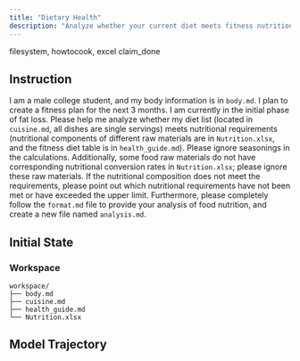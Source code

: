 ```yaml
---
title: "Dietary Health"
description: "Analyze whether your current diet meets fitness nutrition guidelines based on your body data and ingredient nutrition table, outputting a structured report in analysis.md according to the specified format."
---
```


<Columns cols={2}>
  <Card title="MCP Server" icon="cloud">
    filesystem, howtocook, excel
  </Card>
  <Card title="Local Tool" icon="terminal">
    claim_done
  </Card>
</Columns>

## Instruction

I am a male college student, and my body information is in `body.md`. I plan to create a fitness plan for the next 3 months. I am currently in the initial phase of fat loss. Please help me analyze whether my diet list (located in `cuisine.md`, all dishes are single servings) meets nutritional requirements (nutritional components of different raw materials are in `Nutrition.xlsx`, and the fitness diet table is in `health_guide.md`). Please ignore seasonings in the calculations. Additionally, some food raw materials do not have corresponding nutritional conversion rates in `Nutrition.xlsx`; please ignore these raw materials. If the nutritional composition does not meet the requirements, please point out which nutritional requirements have not been met or have exceeded the upper limit. Furthermore, please completely follow the `format.md` file to provide your analysis of food nutrition, and create a new file named `analysis.md`.

## Initial State

### Workspace

```
workspace/
├── body.md 
├── cuisine.md 
├── health_guide.md     
└── Nutrition.xlsx      
```

## Model Trajectory
